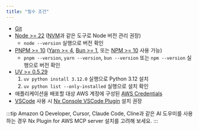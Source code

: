```yaml
---
title: "필수 조건"
---
```





- [Git](https://git-scm.com/book/en/v2/Getting-Started-Installing-Git)
- [Node >= 22](https://nodejs.org/en/download) ([NVM](https://github.com/nvm-sh/nvm)과 같은 도구로 Node 버전 관리 권장)
  - `node --version` 실행으로 버전 확인
- [PNPM >= 10](https://pnpm.io/installation#using-npm) ([Yarn >= 4](https://yarnpkg.com/getting-started/install), [Bun >= 1](https://bun.sh/docs/installation), 또는 [NPM >= 10](https://nodejs.org/en/learn/getting-started/an-introduction-to-the-npm-package-manager) 사용 가능)
  - `pnpm --version`, `yarn --version`, `bun --version` 또는 `npm --version` 실행으로 버전 확인
- [UV >= 0.5.29](https://docs.astral.sh/uv/getting-started/installation/)
  1. `uv python install 3.12.0` 실행으로 Python 3.12 설치
  2. `uv python list --only-installed` 실행으로 설치 확인
- 애플리케이션을 배포할 대상 AWS 계정에 구성된 [AWS Credentials](https://docs.aws.amazon.com/sdkref/latest/guide/access.html)
- [VSCode](https://code.visualstudio.com/) 사용 시 [Nx Console VSCode Plugin](https://marketplace.visualstudio.com/items?itemName=nrwl.angular-console) 설치 권장

:::tip
Amazon Q Developer, Cursor, Claude Code, Cline과 같은 AI 도우미를 사용하는 경우 <Link path="/get_started/building-with-ai">Nx Plugin for AWS MCP server 설치</Link>를 고려해 보세요.
:::
